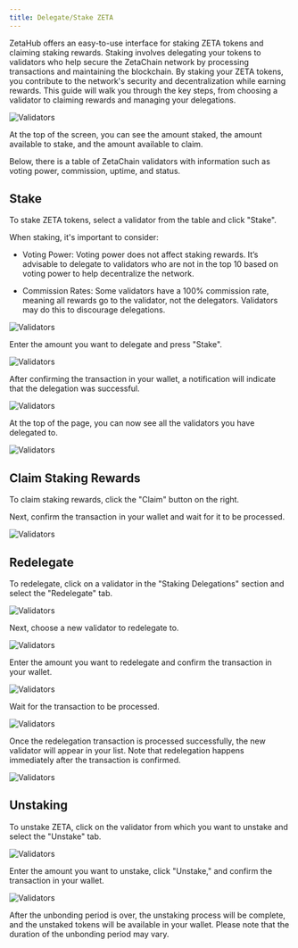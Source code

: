 ```yaml
---
title: Delegate/Stake ZETA
---
```


ZetaHub offers an easy-to-use interface for staking ZETA tokens and claiming
staking rewards. Staking involves delegating your tokens to validators who help
secure the ZetaChain network by processing transactions and maintaining the
blockchain. By staking your ZETA tokens, you contribute to the network's
security and decentralization while earning rewards. This guide will walk you
through the key steps, from choosing a validator to claiming rewards and
managing your delegations.

![Validators](/img/docs/zetahub/staking-1.png)

At the top of the screen, you can see the amount staked, the amount available to
stake, and the amount available to claim.

Below, there is a table of ZetaChain validators with information such as voting
power, commission, uptime, and status.

## Stake

To stake ZETA tokens, select a validator from the table and click "Stake".

When staking, it's important to consider:

- Voting Power: Voting power does not affect staking rewards. It’s advisable to
  delegate to validators who are not in the top 10 based on voting power to help
  decentralize the network.

- Commission Rates: Some validators have a 100% commission rate, meaning all
  rewards go to the validator, not the delegators. Validators may do this to
  discourage delegations.

![Validators](/img/docs/zetahub/staking-2.png)

Enter the amount you want to delegate and press "Stake".

![Validators](/img/docs/zetahub/staking-3.png)

After confirming the transaction in your wallet, a notification will indicate
that the delegation was successful.

![Validators](/img/docs/zetahub/staking-4.png)

At the top of the page, you can now see all the validators you have delegated
to.

![Validators](/img/docs/zetahub/staking-5.png)

## Claim Staking Rewards

To claim staking rewards, click the "Claim" button on the right.

Next, confirm the transaction in your wallet and wait for it to be processed.

![Validators](/img/docs/zetahub/staking-6.png)

## Redelegate

To redelegate, click on a validator in the "Staking Delegations" section and
select the "Redelegate" tab.

![Validators](/img/docs/zetahub/staking-7.png)

Next, choose a new validator to redelegate to.

![Validators](/img/docs/zetahub/staking-8.png)

Enter the amount you want to redelegate and confirm the transaction in your
wallet.

![Validators](/img/docs/zetahub/staking-9.png)

Wait for the transaction to be processed.

![Validators](/img/docs/zetahub/staking-10.png)

Once the redelegation transaction is processed successfully, the new validator
will appear in your list. Note that redelegation happens immediately after the
transaction is confirmed.

![Validators](/img/docs/zetahub/staking-11.png)

## Unstaking

To unstake ZETA, click on the validator from which you want to unstake and
select the "Unstake" tab.

![Validators](/img/docs/zetahub/staking-12.png)

Enter the amount you want to unstake, click "Unstake," and confirm the
transaction in your wallet.

![Validators](/img/docs/zetahub/staking-13.png)

After the unbonding period is over, the unstaking process will be complete, and
the unstaked tokens will be available in your wallet. Please note that the
duration of the unbonding period may vary.
